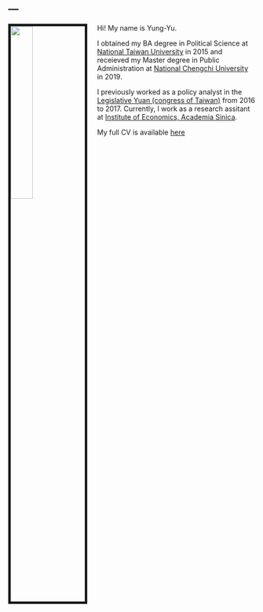 ---
---

<link rel="stylesheet" href="styles.css" type="text/css">


<img src="images/mainpic.jpg" style="width:30%; border:5px solid; margin-right: 20px" align="left">
<!--
<iframe width="560" height="315" style="margin-right: 20px" align="left" frameborder="0"
src="https://www.youtube.com/embed/-26g5lJaFhE">
</iframe>
--> 

Hi! My name is Yung-Yu.

I obtained my BA degree in Political Science at <a href = "https://www.ntu.edu.tw/english/index.html" target="_blank">National Taiwan University</a> in 2015 and receieved my Master degree in Public Administration at <a href = "https://www.nccu.edu.tw/app/home.php" target="_blank">National Chengchi University</a> in 2019.

I previously worked as a policy analyst in the <a href = "https://www.ly.gov.tw/Engpages/index.aspx" target="_blank">Legislative Yuan (congress of Taiwan)</a> from 2016 to 2017. Currently, I work as a research assitant at <a href = "http://www.econ.sinica.edu.tw/english" target="_blank">Institute of Economics, Academia Sinica</a>.

My full CV is available <a href = "files/CV_YungYuTsai.pdf" target="_blank">here</a>